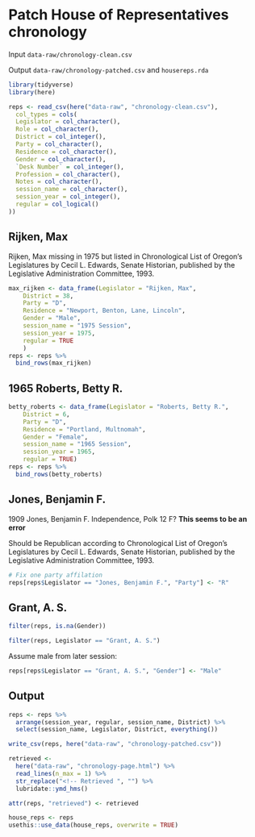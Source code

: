# Patch House of Representatives chronology

Input `data-raw/chronology-clean.csv`

Output `data-raw/chronology-patched.csv` and `housereps.rda`

```r
library(tidyverse)
library(here)
```

```r
reps <- read_csv(here("data-raw", "chronology-clean.csv"), 
  col_types = cols(
  Legislator = col_character(),
  Role = col_character(),
  District = col_integer(),
  Party = col_character(),
  Residence = col_character(),
  Gender = col_character(),
  `Desk Number` = col_integer(),
  Profession = col_character(),
  Notes = col_character(),
  session_name = col_character(),
  session_year = col_integer(),
  regular = col_logical()
))
```

## Rijken, Max

Rijken, Max missing in 1975 but listed in Chronological List of Oregon's Legislatures by Cecil L. Edwards, Senate Historian, published by the Legislative Administration Committee, 1993. 

```r
max_rijken <- data_frame(Legislator = "Rijken, Max",
    District = 38,
    Party = "D",
    Residence = "Newport, Benton, Lane, Lincoln",
    Gender = "Male",
    session_name = "1975 Session",
    session_year = 1975,
    regular = TRUE
    ) 
reps <- reps %>% 
  bind_rows(max_rijken)
```

## 1965 Roberts, Betty R.
```r
betty_roberts <- data_frame(Legislator = "Roberts, Betty R.",
    District = 6,
    Party = "D",
    Residence = "Portland, Multnomah",
    Gender = "Female",
    session_name = "1965 Session",
    session_year = 1965,
    regular = TRUE) 
reps <- reps %>%   
  bind_rows(betty_roberts)
```

## Jones, Benjamin F.

1909 Jones, Benjamin F. Independence, Polk 12 F? **This seems to be an error**

Should be Republican according to Chronological List of Oregon's Legislatures by Cecil L. Edwards, Senate Historian, published by the Legislative Administration Committee, 1993. 

```r
# Fix one party affilation
reps[reps$Legislator == "Jones, Benjamin F.", "Party"] <- "R"
```


## Grant, A. S.

```r
filter(reps, is.na(Gender))
```

```r
filter(reps, Legislator == "Grant, A. S.")
```

Assume male from later session:
```r
reps[reps$Legislator == "Grant, A. S.", "Gender"] <- "Male"
```

## Output


```r
reps <- reps %>% 
  arrange(session_year, regular, session_name, District) %>% 
  select(session_name, Legislator, District, everything())
```

```r
write_csv(reps, here("data-raw", "chronology-patched.csv"))
```

```r
retrieved <- 
  here("data-raw", "chronology-page.html") %>% 
  read_lines(n_max = 1) %>% 
  str_replace("<!-- Retrieved ", "") %>% 
  lubridate::ymd_hms()

attr(reps, "retrieved") <- retrieved

house_reps <- reps
usethis::use_data(house_reps, overwrite = TRUE)
```

